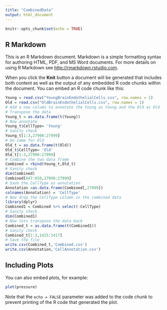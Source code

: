 ```yaml
---
title: "CombinedData"
output: html_document
---
```


```r
knitr::opts_chunk$set(echo = TRUE)
```

## R Markdown

This is an R Markdown document. Markdown is a simple formatting syntax for authoring HTML, PDF, and MS Word documents. For more details on using R Markdown see <http://rmarkdown.rstudio.com>.

When you click the **Knit** button a document will be generated that includes both content as well as the output of any embedded R code chunks within the document. You can embed an R code chunk like this:

```r
Young = read.csv("YoungBrainEndothelialCells.csv", row.names = 1)
Old = read.csv("OldBrainEndothelialCells.csv", row.names = 1)
# Add a new column to annotate the Young as Young and the Old as Old
# Transpose the data
Young_t = as.data.frame(t(Young))
# Now annotate
Young_t$CellType= 'Young'
# Sanity check
Young_t[1:3,27998:27999]
# Do same for Old
Old_t = as.data.frame(t(Old))
Old_t$CellType= 'Old'
Old_t[1:3,27998:27999]
# Combine the two data frame
Combined = rbind(Young_t,Old_t)
# Sanity check
dim(Combined)
Combined[647:650,27998:27999]
# Save the CellType as annotation
Annotation =as.data.frame(Combined[,27999])
colnames(Annotation) = 'CellType'
# Now drop the CellType column in the combined data
library(dplyr)
Combined1 = Combined %>% select(-CellType)
# Sanity check
dim(Combined1)
# Now lets transpose the data back
Combined_t = as.data.frame(t(Combined1))
# Sanity check
Combined_t[1:3,1415:1417]
# Save the file
write.csv(Combined_t,'Combined.csv')
write.csv(Annotation,'CellAnnotation.csv')


```

## Including Plots

You can also embed plots, for example:

```r
plot(pressure)
```

Note that the `echo = FALSE` parameter was added to the code chunk to prevent printing of the R code that generated the plot.
